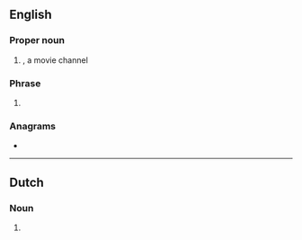 {{also|hbo}}
==English==
{{wikipedia}}

===Proper noun===
{{en-proper noun}}

# {{lb|en|television}} {{initialism of|lang=en|{{w|Home Box Office}}}}, a movie channel

===Phrase===
{{en-phrase}}

# {{lb|en|aviation|travel}} {{initialism of|[[hand]] [[baggage]] [[only]]|lang=en}} {{gloss|fare type}}

===Anagrams===
* {{anagrams|en|a=bho|BHO|BOH|Hob|boh|hob}}

----

==Dutch==

===Noun===
{{nl-noun|n}}

# {{acronym of|hoger beroepsonderwijs|lang=nl}}